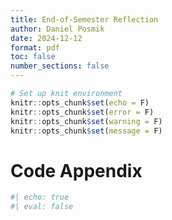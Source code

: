 ```yaml
---
title: End-of-Semester Reflection
author: Daniel Posmik
date: 2024-12-12
format: pdf
toc: false 
number_sections: false
---
```


\newpage

```r
# Set up knit environment
knitr::opts_chunk$set(echo = F)
knitr::opts_chunk$set(error = F)
knitr::opts_chunk$set(warning = F)
knitr::opts_chunk$set(message = F)
```

# **Code Appendix**

```r
#| echo: true
#| eval: false
```

